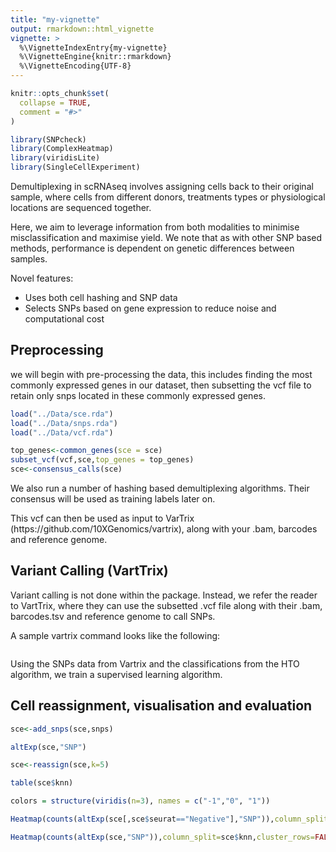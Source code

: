 ```yaml
---
title: "my-vignette"
output: rmarkdown::html_vignette
vignette: >
  %\VignetteIndexEntry{my-vignette}
  %\VignetteEngine{knitr::rmarkdown}
  %\VignetteEncoding{UTF-8}
---
```


```r
knitr::opts_chunk$set(
  collapse = TRUE,
  comment = "#>"
)
```

```r
library(SNPcheck)
library(ComplexHeatmap)
library(viridisLite)
library(SingleCellExperiment)
```

Demultiplexing in scRNAseq involves assigning cells back to their original sample, where cells from different donors, treatments types or physiological locations are sequenced together.

Here, we aim to leverage information from both modalities to minimise misclassification and maximise yield.
We note that as with other SNP based methods, performance is dependent on genetic differences between samples.

Novel features:

* Uses both cell hashing and SNP data
* Selects SNPs based on gene expression to reduce noise and computational cost


## Preprocessing

we will begin with pre-processing the data, this includes finding the most commonly expressed genes in our dataset, then subsetting the vcf file to retain only snps located in these commonly expressed genes.

````r

load("../Data/sce.rda")
load("../Data/snps.rda")
load("../Data/vcf.rda")

````


````r

top_genes<-common_genes(sce = sce)
subset_vcf(vcf,sce,top_genes = top_genes)
sce<-consensus_calls(sce)

````



We also run a number of hashing based demultiplexing algorithms.
Their consensus will be used as training labels later on.



This vcf can then be used as input to VarTrix (https://github.com/10XGenomics/vartrix), along with your .bam, barcodes and reference genome.



## Variant Calling (VartTrix)

Variant calling is not done within the package. 
Instead, we refer the reader to VartTrix, where they can use the subsetted .vcf file along with their .bam, barcodes.tsv and reference genome to call SNPs.

A sample vartrix command looks like the following:

````r



````

Using the SNPs data from Vartrix and the classifications from the HTO algorithm, we train a supervised learning algorithm.

## Cell reassignment, visualisation and evaluation

````r

sce<-add_snps(sce,snps)

altExp(sce,"SNP")

sce<-reassign(sce,k=5)

table(sce$knn)
````




````r
colors = structure(viridis(n=3), names = c("-1","0", "1"))

Heatmap(counts(altExp(sce[,sce$seurat=="Negative"],"SNP")),column_split=sce$knn[sce$seurat=="Negative"],cluster_rows=FALSE,show_column_names = FALSE,cluster_column_slices = FALSE,column_names_rot = 45,column_title_rot = -45,row_title = "SNPs",col=colors)

Heatmap(counts(altExp(sce,"SNP")),column_split=sce$knn,cluster_rows=FALSE,show_column_names = FALSE,cluster_column_slices = FALSE,row_title = "SNPs",col=colors)


````
